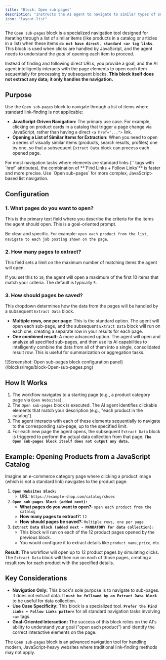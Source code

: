 ```yaml
---
title: "Block: Open sub-pages"
description: "Instructs the AI agent to navigate to similar types of sub-pages, especially when direct links are not available (e.g., in a product catalog)."
icon: "layout-list"
---
```


The `Open sub-pages` block is a specialized navigation tool designed for iterating through a list of similar items (like products in a catalog or articles in a list) when these items **`do not have direct, standard <a> tag links`**. This block is used when clicks are handled by JavaScript, and the agent needs to understand the _goal_ of opening each item to proceed.

Instead of finding and following direct URLs, you provide a goal, and the AI agent intelligently interacts with the page elements to open each item sequentially for processing by subsequent blocks. **This block itself does not extract any data; it only handles the navigation.**

## Purpose

Use the `Open sub-pages` block to navigate through a list of items where standard link-finding is not applicable:

- **JavaScript-Driven Navigation:** The primary use case. For example, clicking on product cards in a catalog that trigger a page change via JavaScript, rather than having a direct `<a href="...">` link.
- **Opening a List of Similar Items for Extraction:** When you need to open a series of visually similar items (products, search results, profiles) one by one, so that a subsequent `Extract Data` block can process each opened page.

<Note>
  For most navigation tasks where elements are standard links (`<a>` tags with `href` attributes), the combination of **`Find Links + Follow Links`** is faster and more precise. Use `Open sub-pages` for more complex, JavaScript-based list navigation.
</Note>

## Configuration

### 1. What pages do you want to open?

This is the primary text field where you describe the criteria for the items the agent should open. This is a goal-oriented prompt.

Be clear and specific. For example: `open each product from the list`, `navigate to each job posting shown on the page`.

### 2. How many pages to extract?

This field sets a limit on the maximum number of matching items the agent will open.

If you set this to `10`, the agent will open a maximum of the first 10 items that match your criteria. The default is typically `5`.

### 3. How should pages be saved?

This dropdown determines how the data from the pages will be handled by a subsequent `Extract Data` block.

- **Multiple rows, one per page:** This is the standard option. The agent will open each sub-page, and the subsequent `Extract Data` block will run on each one, creating a separate row in your results for each page.
- **One combined result:** A more advanced option. The agent will open and analyze all specified sub-pages, and then use its AI capabilities to intelligently combine the data from all of them into a single, consolidated result row. This is useful for summarization or aggregation tasks.

<Frame caption="Screenshot: Open sub-pages block configuration panel">
  ![Screenshot: Open sub-pages block configuration panel](/blocks/imgs/block-Open-sub-pages.png)
</Frame>

## How It Works

1. The workflow navigates to a starting page (e.g., a product category page via `Open Websites`).
2. The `Open sub-pages` block is executed. The AI agent identifies clickable elements that match your description (e.g., "each product in the catalog").
3. The agent interacts with each of these elements sequentially to navigate to the corresponding sub-page, up to the specified limit.
4. For each new page the agent opens, the subsequent `Extract Data` block is triggered to perform the actual data collection from that page. **`The Open sub-pages block itself does not output any data.`**

## Example: Opening Products from a JavaScript Catalog

Imagine an e-commerce category page where clicking a product image (which is not a standard link) navigates to the product page.

1. **`Open Websites Block:`**
   - URL: `https://example-shop.com/catalog/shoes`
2. **`Open sub-pages Block (added next):`**
   - **What pages do you want to open?:** `open each product from the catalog`
   - **How many pages to extract?:** `12`
   - **How should pages be saved?:** `Multiple rows, one per page`
3. **`Extract Data Block (added next - MANDATORY for data collection):`**
   - This block will run on each of the 12 product pages opened by the previous block.
   - You would configure it to extract details like `product_name`, `price`, etc.

**Result:** The workflow will open up to 12 product pages by simulating clicks. The `Extract Data` block will then run on each of those pages, creating a result row for each product with the specified details.

## Key Considerations

- **Navigation Only:** This block's sole purpose is to navigate to sub-pages. It does not extract data. It **`must be followed by an Extract Data block`** to be useful for data collection.
- **Use Case Specificity:** This block is a specialized tool. **`Prefer the Find Links + Follow Links pattern`** for all standard navigation tasks involving `<a>` tags.
- **Goal-Oriented Interaction:** The success of this block relies on the AI's ability to understand your goal ("open each product") and identify the correct interactive elements on the page.

The `Open sub-pages` block is an advanced navigation tool for handling modern, JavaScript-heavy websites where traditional link-finding methods may not apply.